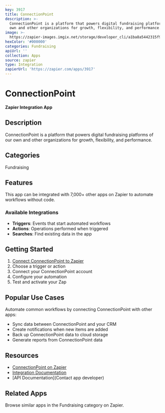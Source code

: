 ```yaml
---
key: 3917
title: ConnectionPoint
description: >-
  ConnectionPoint is a platform that powers digital fundraising platforms of our
  own and other organizations for growth, flexibility, and performance.
image: >-
  https://zapier-images.imgix.net/storage/developer_cli/a1ba8a5442315f9b0bf99cc52a19d683_2.png?auto=format%2Ccompress&ixlib=python-3.0.0&q=50
hexColor: '#000000'
categories: Fundraising
apiUrl: ''
collection: Apps
source: zapier
type: Integration
zapierUrl: 'https://zapier.com/apps/3917'
---
```

# ConnectionPoint

**Zapier Integration App**

## Description

ConnectionPoint is a platform that powers digital fundraising platforms of our own and other organizations for growth, flexibility, and performance.

## Categories

Fundraising

## Features

This app can be integrated with 7,000+ other apps on Zapier to automate workflows without code.

### Available Integrations

- **Triggers**: Events that start automated workflows
- **Actions**: Operations performed when triggered
- **Searches**: Find existing data in the app

## Getting Started

1. [Connect ConnectionPoint to Zapier](https://zapier.com/apps/3917)
2. Choose a trigger or action
3. Connect your ConnectionPoint account
4. Configure your automation
5. Test and activate your Zap

## Popular Use Cases

Automate common workflows by connecting ConnectionPoint with other apps:

- Sync data between ConnectionPoint and your CRM
- Create notifications when new items are added
- Back up ConnectionPoint data to cloud storage
- Generate reports from ConnectionPoint data

## Resources

- [ConnectionPoint on Zapier](https://zapier.com/apps/3917)
- [Integration Documentation](https://zapier.com/apps/3917/integrations)
- [API Documentation](Contact app developer)

## Related Apps

Browse similar apps in the Fundraising category on Zapier.
